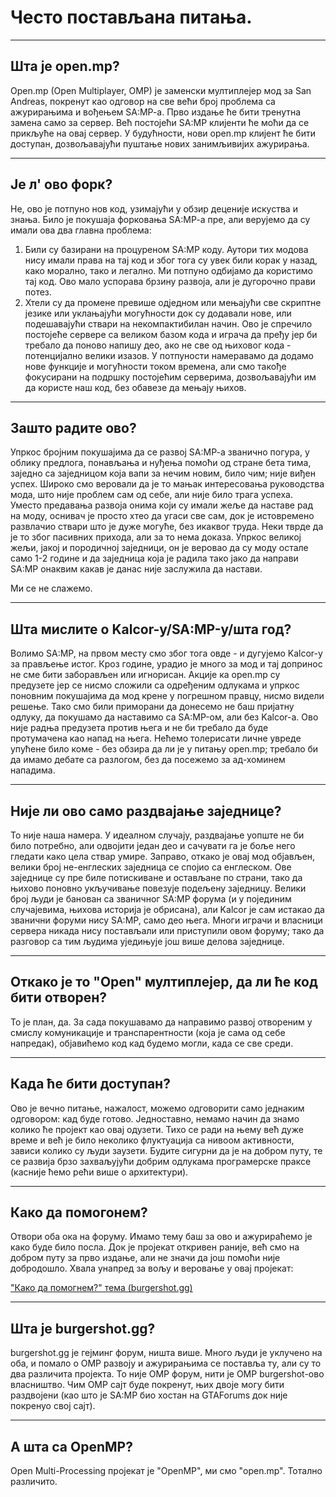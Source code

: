# Често постављана питања.

<hr />

## Шта је open.mp?

Open.mp (Open Multiplayer, OMP) је заменски мултиплејер мод за San Andreas, покренут као одговор на све већи број проблема са ажурирањима и вођењем SA:MP-a. Прво издање ће бити тренутна замена само за сервер. Већ постојећи SA:MP клијенти ће моћи да се прикљуће на овај сервер. У будућности, нови open.mp клијент ће бити доступан, дозвољавајући пуштање нових занимљивијих ажурирања.

<hr />

## Је л' ово форк?

Не, ово је потпуно нов код, узимајући у обзир деценије искуства и знања. Било је покушаја форковања SA:MP-a пре, али верујемо да су имали ова два главна проблема:

1. Били су базирани на процуреном SA:MP коду. Аутори тих модова нису имали права на тај код и због тога су увек били корак у назад, како морално, тако и легално. Ми потпуно одбијамо да користимо тај код. Ово мало успорава брзину развоја, али је дугорочно прави потез.
2. Хтели су да промене превише одједном или мењајући све скриптне језике или уклањајући могућности док су додавали нове, или подешавајући ствари на некомпактибилан начин. Ово је спречило постојеће сервере са великом базом кода и играча да пређу јер би требало да поново напишу део, ако не све од њиховог кода - потенцијално велики изазов. У потпуности намеравамо да додамо нове функције и могућности током времена, али смо такође фокусирани на подршку постојећим серверима, дозвољавајући им да користе наш код, без обавезе да мењају њихов.

<hr />

## Зашто радите ово?

Упркос бројним покушајима да се развој SA:MP-a званично погура, у облику предлога, понављања и нуђења помоћи од стране бета тима, заједно са заједницом која вапи за нечим новим, било чим; није виђен успех. Широко смо веровали да је то мањак интересовања руководства мода, што није проблем сам од себе, али није било трага успеха. Уместо предавања развоја онима који су имали жеље да наставе рад на моду, оснивач је просто хтео да угаси све сам, док је истовремено развлачио ствари што је дуже могуће, без икаквог труда. Неки тврде да је то због пасивних прихода, али за то нема доказа. Упркос великој жељи, јакој и породичној заједници, он је веровао да су моду остале само 1-2 године и да заједница која је радила тако јако да направи SA:MP онаквим какав је данас није заслужила да настави.

Ми се не слажемо.

<hr />

## Шта мислите о Kalcor-у/SA:MP-у/шта год?

Волимо SA:MP, на првом месту смо због тога овде - и дугујемо Kalcor-у за прављење истог. Кроз године, урадио је много за мод и тај допринос не сме бити заборављен или игнорисан. Акције ка open.mp су предузете јер се нисмо сложили са одређеним одлукама и упркос поновним покушајима да мод крене у погрешном правцу, нисмо видели решење. Тако смо били приморани да донесемо не баш пријатну одлуку, да покушамо да наставимо са SA:MP-ом, али без Kalcor-а. Ово није радња предузета против њега и не би требало да буде протумачена као напад на њега. Нећемо толерисати личне увреде упућене било коме - без обзира да ли је у питању open.mp; требало би да имамо дебате са разлогом, без да посежемо за ад-хоминем нападима.

<hr />

## Није ли ово само раздвајање заједнице?

То није наша намера. У идеалном случају, раздвајање уопште не би било потребно, али одвојити један део и сачувати га је боље него гледати како цела ствар умире. Заправо, откако је овај мод објављен, велики број не-енглеских заједница се спојио са енглеском. Ове заједнице су пре биле потискиване и остављане по страни, тако да њихово поновно укључивање повезује подељену заједницу. Велики број људи је банован са званичног SA:MP форума (и у појединим случајевима, њихова историја је обрисана), али Kalcor је сам истакао да званични форуми нису SA:MP, само део њега. Многи играчи и власници сервера никада нису постављали или приступили овом форуму; тако да разговор са тим људима уједињује још више делова заједнице.

<hr />

## Откако је то "Open" мултиплејер, да ли ће код бити отворен?

То је план, да. За сада покушавамо да направимо развој отвореним у смислу комуникације и транспарентности (која је сама од себе напредак), објавићемо код кад будемо могли, када се све среди.

<hr />

## Када ће бити доступан?

Ово је вечно питање, нажалост, можемо одговорити само једнаким одговором: кад буде готово. Једноставно, немамо начин да знамо колико ће пројект као овај одузети. Тихо се ради на њему већ дуже време и већ је било неколико флуктуација са нивоом активности, зависи колико су људи заузети. Будите сигурни да је на добром путу, те се развија брзо захваљујући добрим одлукама програмерске праксе (касније ћемо рећи више о архитектури).

<hr />

## Како да помогонем?

Отвори оба ока на форуму. Имамо тему баш за ово и ажурираћемо је како буде било посла. Док је пројекат откривен раније, већ смо на добром путу за прво издање, али не значи да још помоћи није добродошло. Хвала унапред за вољу и веровање у овај пројекат:

["Како да помогнем?" тема (burgershot.gg)](https://forum.open.mp/showthread.php?tid=99)

<hr />

## Шта је burgershot.gg?

burgershot.gg је гејминг форум, ништа више. Много људи је уклучено на оба, и помало о OMP развоју и ажурирањима се поставља ту, али су то два различита пројекта. То није OMP форум, нити је OMP burgershot-ово власништво. Чим OMP сајт буде покренут, њих двоје могу бити раздвојени (као што је SA:MP био хостан на GTAForums док није покренуо свој сајт).

<hr />

## А шта са OpenMP?

Open Multi-Processing пројекат је "OpenMP", ми смо "open.mp". Тотално различито.
